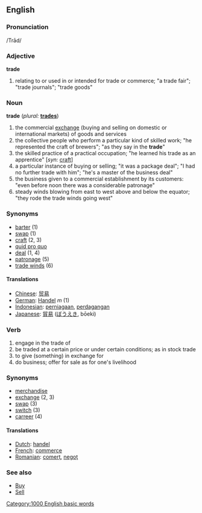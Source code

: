 ==English==

===Pronunciation===
/Trād/

===Adjective===
'''trade'''
# relating to or used in or intended for trade or commerce; "a trade fair"; "trade journals"; "trade goods" 

===Noun===
'''trade'''  (''plural:'' '''[[trades]]''')
# the commercial [[exchange]] (buying and selling on domestic or international markets) of goods and services
# the collective people who perform a particular kind of skilled work; "he represented the craft of brewers"; "as they say in the '''trade'''"
# the skilled practice of a practical occupation; "he learned his trade as an apprentice" [''syn:'' [[craft]]]
# a particular instance of buying or selling; "it was a package deal"; "I had no further trade with him"; "he's a master of the business deal"
# the business given to a commercial establishment by its customers: "even before noon there was a considerable patronage"
# steady winds blowing from east to west above and below the equator; "they rode the trade winds going west" 

===Synonyms===
*[[barter]] (1)
*[[swap]] (1)
*[[craft]] (2, 3)
*[[quid pro quo]]
*[[deal]] (1, 4)
*[[patronage]] (5)
*[[trade winds]] (6)

====Translations====
*[[Chinese]]: [[贸易]]
*[[German]]: [[Handel]] ''m'' (1)
*[[Indonesian]]: [[niaga|perniagaan]], [[dagang|perdagangan]]
*[[Japanese]]: [[貿易]] ([[ぼうえき]], bōeki)

===Verb===
{{en-infl-reg-vowel|trad|e}}
# engage in the trade of
# be traded at a certain price or under certain conditions; as in stock trade
# to give (something) in exchange for
# do business; offer for sale as for one's livelihood

===Synonyms===
*[[merchandise]]
*[[exchange]] (2, 3)
*[[swap]] (3)
*[[switch]] (3)
*[[carreer]] (4)

====Translations====
*[[Dutch]]: [[handel]]
*[[French]]: [[commerce]]
*[[Romanian]]: [[comerţ]], [[negoţ]]

===See also===
* [[Buy]]
* [[Sell]]

[[Category:1000 English basic words]]